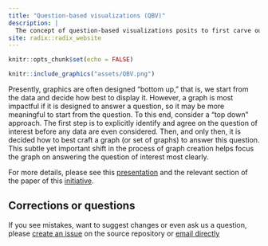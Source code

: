 ```yaml
---
title: "Question-based visualizations (QBV)"
description: |
  The concept of question-based visualizations posits to first carve out the scientific question of interest clearly and explicitly, and then only to shift attention to the data at hand and any possible visualizations. 
site: radix::radix_website
---
```


```r
knitr::opts_chunk$set(echo = FALSE)
```

```r
knitr::include_graphics("assets/QBV.png")
```

Presently, graphics are often designed “bottom up,” that is, we start from the data and decide how best to display it. However, a graph is most impactful if it is designed to answer a question, so it may be more meaningful to start from the question. To this end, consider a “top down” approach. The first step is to explicitly identify and agree on the question of interest before any data are even considered. Then, and only then, it is decided how to best craft a graph (or set of graphs) to answer this question. This subtle yet important shift in the process of graph creation helps focus the graph on answering the question of interest most clearly.

For more details, please see this [presentation](assets/QBV-Wright-RSS2019.pdf) and the relevant section of the paper of this [initiative](initiative.html).

## Corrections or questions {.appendix}

If you see mistakes, want to suggest changes or even ask us a question, please [create an issue](https://github.com/GraphicsPrinciples/GraphicsPrinciples.github.io/issues) on the source repository or [email directly](mailto:bailliem@gmail.com)
